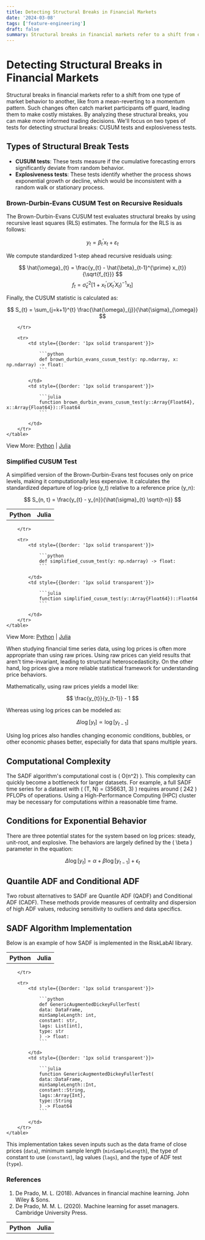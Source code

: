 ```yaml
---
title: Detecting Structural Breaks in Financial Markets
date: '2024-03-08'
tags: ['feature-engineering']
draft: false
summary: Structural breaks in financial markets refer to a shift from one type of market behavior to another, like from a mean-reverting to a momentum pattern.
---
```


<TOCInline toc={props.toc} exclude="Detecting Structural Breaks in Financial Markets" asDisclosure/>

<div style={{marginBottom: '2rem'}}/>

# Detecting Structural Breaks in Financial Markets

Structural breaks in financial markets refer to a shift from one type of market behavior to another, like from a mean-reverting to a momentum pattern. Such changes often catch market participants off guard, leading them to make costly mistakes. By analyzing these structural breaks, you can make more informed trading decisions. We'll focus on two types of tests for detecting structural breaks: CUSUM tests and explosiveness tests.

## Types of Structural Break Tests

- **CUSUM tests**: These tests measure if the cumulative forecasting errors significantly deviate from random behavior.
- **Explosiveness tests**: These tests identify whether the process shows exponential growth or decline, which would be inconsistent with a random walk or stationary process.

### Brown-Durbin-Evans CUSUM Test on Recursive Residuals

The Brown-Durbin-Evans CUSUM test evaluates structural breaks by using recursive least squares (RLS) estimates. The formula for the RLS is as follows:

$$
y_{t} = \beta_{t}^{\prime} x_{t} + \varepsilon_{t}
$$

We compute standardized 1-step ahead recursive residuals using:

$$
\hat{\omega}_{t} = \frac{y_{t} - \hat{\beta}_{t-1}^{\prime} x_{t}}{\sqrt{f_{t}}}
$$
$$
f_{t} = \hat{\sigma}_{\varepsilon}^{2}\left[1+x_{t}^{\prime}\left(X_{t}^{\prime} X_{t}\right)^{-1} x_{t}\right]
$$

Finally, the CUSUM statistic is calculated as:

$$
S_{t} = \sum_{j=k+1}^{t} \frac{\hat{\omega}_{j}}{\hat{\sigma}_{\omega}}
$$

<div style={{display: 'flex', justifyContent: 'center'}}>
    <table style={{tableLayout: 'fixed', width: '90%'}}>
        <tr>
            <th style={{width: '50%', textAlign: 'center', color: 'darkgoldenrod', fontFamily:'sans-serif', fontSize: '2rem',}}>Python</th>
            <th style={{width: '50%', textAlign: 'center', color: 'rebeccapurple', fontFamily:'sans-serif', fontSize: '2rem', }}>Julia</th>

        </tr>

        <tr>
            <td style={{border: '1px solid transparent'}}>

                ```python
                def brown_durbin_evans_cusum_test(y: np.ndarray, x: np.ndarray) -> float:
                ```

            </td>
            <td style={{border: '1px solid transparent'}}>

                ```julia
                function brown_durbin_evans_cusum_test(y::Array{Float64}, x::Array{Float64})::Float64
                ```

            </td>
        </tr>
    </table>
</div>

View More: [Python](https://www.github.com/risklabai/RiskLabAI.py) | [Julia](https://www.github.com/risklabai/RiskLabAI.jl)

### Simplified CUSUM Test

A simplified version of the Brown-Durbin-Evans test focuses only on price levels, making it computationally less expensive. It calculates the standardized departure of log-price \(y_t\) relative to a reference price \(y_n\):

$$
S_{n, t} = \frac{y_{t} - y_{n}}{\hat{\sigma}_{t} \sqrt{t-n}}
$$

<div style={{display: 'flex', justifyContent: 'center'}}>
    <table style={{tableLayout: 'fixed', width: '90%'}}>
        <tr>
            <th style={{width: '50%', textAlign: 'center', color: 'darkgoldenrod', fontFamily:'sans-serif', fontSize: '2rem',}}>Python</th>
            <th style={{width: '50%', textAlign: 'center', color: 'rebeccapurple', fontFamily:'sans-serif', fontSize: '2rem', }}>Julia</th>

        </tr>

        <tr>
            <td style={{border: '1px solid transparent'}}>

                ```python
                def simplified_cusum_test(y: np.ndarray) -> float:
                ```

            </td>
            <td style={{border: '1px solid transparent'}}>

                ```julia
                function simplified_cusum_test(y::Array{Float64})::Float64
                ```

            </td>
        </tr>
    </table>
</div>

View More: [Python](https://www.github.com/risklabai/RiskLabAI.py) | [Julia](https://www.github.com/risklabai/RiskLabAI.jl)

When studying financial time series data, using log prices is often more appropriate than using raw prices. Using raw prices can yield results that aren't time-invariant, leading to structural heteroscedasticity. On the other hand, log prices give a more reliable statistical framework for understanding price behaviors.

Mathematically, using raw prices yields a model like:

$$
\frac{y_{t}}{y_{t-1}} - 1
$$

Whereas using log prices can be modeled as:

$$ \Delta \log [y_{t}] \propto \log [y_{t-1}] $$

Using log prices also handles changing economic conditions, bubbles, or other economic phases better, especially for data that spans multiple years.

## Computational Complexity

The SADF algorithm's computational cost is \( O(n^2) \). This complexity can quickly become a bottleneck for larger datasets. For example, a full SADF time series for a dataset with \( (T, N) = (356631, 3) \) requires around \( 242 \) PFLOPs of operations. Using a High-Performance Computing (HPC) cluster may be necessary for computations within a reasonable time frame.

## Conditions for Exponential Behavior

There are three potential states for the system based on log prices: steady, unit-root, and explosive. The behaviors are largely defined by the \( \beta \) parameter in the equation:

$$ \Delta \log [y_{t}] = \alpha + \beta \log [y_{t-1}] + \epsilon_{t} $$

## Quantile ADF and Conditional ADF

Two robust alternatives to SADF are Quantile ADF (QADF) and Conditional ADF (CADF). These methods provide measures of centrality and dispersion of high ADF values, reducing sensitivity to outliers and data specifics.

## SADF Algorithm Implementation

Below is an example of how SADF is implemented in the RiskLabAI library.

<div style={{display: 'flex', justifyContent: 'center'}}>
    <table style={{tableLayout: 'fixed', width: '90%'}}>
        <tr>
            <th style={{width: '50%', textAlign: 'center', color: 'darkgoldenrod', fontFamily:'sans-serif', fontSize: '2rem',}}>Python</th>
            <th style={{width: '50%', textAlign: 'center', color: 'rebeccapurple', fontFamily:'sans-serif', fontSize: '2rem', }}>Julia</th>

        </tr>

        <tr>
            <td style={{border: '1px solid transparent'}}>

                ```python
                def GenericAugmentedDickeyFullerTest(
                data: DataFrame,
                minSampleLength: int,
                constant: str,
                lags: List[int],
                type: str
                ) -> float:
                ```

            </td>
            <td style={{border: '1px solid transparent'}}>

                ```julia
                function GenericAugmentedDickeyFullerTest(
                data::DataFrame,
                minSampleLength::Int,
                constant::String,
                lags::Array{Int},
                type::String
                ) -> Float64
                ```

            </td>
        </tr>
    </table>
</div>

This implementation takes seven inputs such as the data frame of close prices (`data`), minimum sample length (`minSampleLength`), the type of constant to use (`constant`), lag values (`lags`), and the type of ADF test (`type`).

### References

1. De Prado, M. L. (2018). Advances in financial machine learning. John Wiley & Sons.
2. De Prado, M. M. L. (2020). Machine learning for asset managers. Cambridge University Press.
